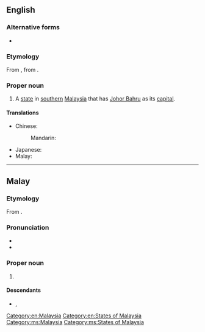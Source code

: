 ==English==
{{wikipedia}}

===Alternative forms===
* {{l|en|Johore}}

===Etymology===
From {{der|en|ms|Johor}}, from {{der|en|ar|جَوْهَر}}.

===Proper noun===
{{en-proper noun}}

# A [[state]] in [[southern]] [[Malaysia]] that has [[Johor Bahru]] as its [[capital]].

====Translations====
{{trans-top|state in Malaysia}}
* Chinese:
*: Mandarin: {{t+|cmn|柔佛|tr=Róufó}}
{{trans-mid}}
* Japanese: {{t|ja|ジョホール|tr=Johōru}}
* Malay: {{t|ms|Johor}}
{{trans-bottom}}

[[Category:en:Malaysia]]
[[Category:en:States of Malaysia]]

----

==Malay==
{{wikipedia|lang=ms}}

===Etymology===
From {{etyl|ar|ms}} {{m|ar|جَوْهَر}}.

===Pronunciation===
* {{IPA|ms|/d͡ʒoho(r)/}}
* {{rhymes|ms|oho(r)|ho(r)|o(r)}}

===Proper noun===
{{head|ms|proper noun}}

# {{l|en|Johor}} {{qualifier|state in Malaysia}}

====Descendants====
* {{desc|bor=1|en|Johor}}, {{l|en|Johore}}

[[Category:ms:Malaysia]]
[[Category:ms:States of Malaysia]]